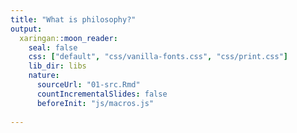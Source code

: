 ```yaml
---
title: "What is philosophy?"
output:
  xaringan::moon_reader:
    seal: false
    css: ["default", "css/vanilla-fonts.css", "css/print.css"]
    lib_dir: libs
    nature:
      sourceUrl: "01-src.Rmd"
      countIncrementalSlides: false
      beforeInit: "js/macros.js"
      
---
```

